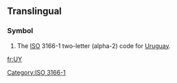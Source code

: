 {{also|uy|.uy|üy}}
==Translingual==

===Symbol===
{{infl|mul|symbol}}
# The [[ISO]] 3166-1 two-letter (alpha-2) code for [[Uruguay]].

[[Category:ISO 3166-1]]

[[fr:UY]]